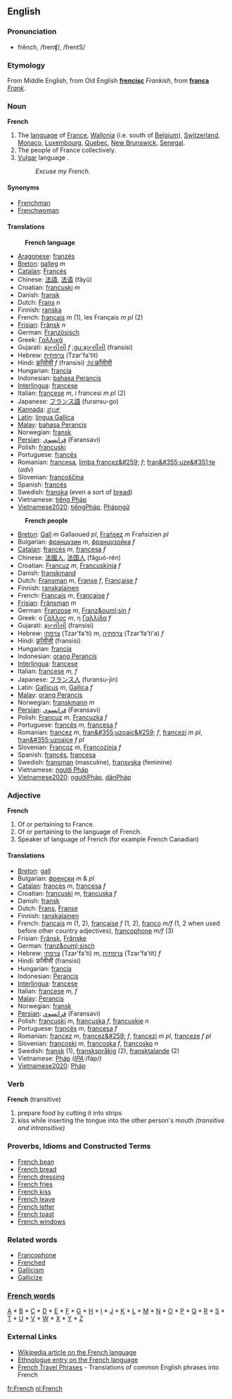 ==English==
===Pronunciation===
*frĕnch, /frenʧ/, /frentS/

===Etymology===
From Middle English, from Old English '''[[frencisc]]''' ''Frankish'', from '''[[franca]]''' ''[[Frank]]''.

===Noun===
'''French'''

# The [[language]] of [[France]], [[Wallonia]] (i.e. south of [[Belgium]]), [[Switzerland]], [[Monaco]], [[Luxembourg]], [[Quebec]], [[New Brunswick]], [[Senegal]].
# The people of France collectively.
# [[Vulgar]] language .
#:''Excuse my French.''

====Synonyms====
*[[Frenchman]]
*[[Frenchwoman]]

====Translations====
:'''French language'''
*[[Aragonese]]: [[franzés]]
*[[Breton]]: [[galleg]] ''m''
*[[Catalan]]: [[Francès]]
*Chinese: [[法語]], [[法语]] (fǎyǔ)
*Croatian: [[francuski]] ''m''
*Danish: [[fransk]]
*Dutch: [[Frans]] ''n''
*Finnish: [[ranska]]
*French: [[français]] ''m'' (1), les Français ''m pl'' (2)
*[[Frisian]]: [[Frânsk]] ''n''
*German: [[Französisch]]
*Greek: [[Γαλλικά]]
*Gujarati: [[ફ્રાન્સીસી]] ''f'' [[:gu:ફ્રાન્સીસી]] (fransisi)
*Hebrew: [[צרפתית]] (Tzar'fa'tit)
*Hindi: [[फ़्राँसीसी]] ''f'' (fransisi) [[:hi:फ़्राँसीसी]]
*Hungarian: [[francia]]
*Indonesian: [[bahasa Perancis]]
*[[Interlingua]]: [[francese]]
*Italian: [[francese]] ''m'', i francesi ''m pl'' (2)
*Japanese: [[フランス語]] (furansu-go)
*[[Kannada]]: [[ಫ್ರೆಂಚ್]]
*[[Latin]]: [[lingua Gallica]]
*[[Malay]]: [[bahasa Perancis]]
*Norwegian: [[fransk]]
*[[Persian]]: [[فرانسوي]] (Faransavi)
*Polish: [[francuski]]
*Portuguese: [[francês]]
*Romanian: [[francesa]], [[limba francez&#259;]] ''f''; [[fran&#355;uze&#351;te]] (''adv'')
*Slovenian: [[francoščina]]
*Spanish: [[francés]]
*Swedish: [[franska]] (even a sort of [[bread]])
*Vietnamese: [[tiếng Pháp]]
*[[Vietnamese2020]]: [[tiếngPháp]], [[Phápngữ]]

:'''French people'''
*[[Breton]]: [[Gall]] ''m'' Gallaoued ''pl'', [[Frañsez]] ''m'' Frañsizien ''pl''
*Bulgarian: [[французин]] ''m'', [[французойка]] ''f''
*[[Catalan]]: [[francès]] ''m'', [[francesa]] ''f''
*Chinese: [[法國人]], [[法国人]] (fǎguó-rén)
*Croatian: [[Francuz]] ''m'', [[Francuskinja]] ''f''
*Danish: [[franskmand]]
*Dutch: [[Fransman]] ''m'', [[Franse]] ''f'', [[Française]] ''f''
*Finnish: [[ranskalainen]]
*French: [[Français]] ''m'', [[Française]] ''f''
*[[Frisian]]: [[Frânsman]] ''m''
*German: [[Franzose]] ''m'', [[Franz&ouml;sin]] ''f''
*Greek: ο [[Γάλλος]] ''m'', η [[Γαλλίδα]] ''f''
*Gujarati: [[ફ્રાન્સીસી]] (fransisi)
*Hebrew: [[צרפתי]] (Tzar'fa'ti) ''m'', [[צרפתיה]] (Tzar'fa'ti'a) ''f''
*Hindi: [[फ़्राँसीसी]]  (fransisi) 
*Hungarian: [[francia]]
*Indonesian: [[orang Perancis]]
*[[Interlingua]]: [[francese]]
*Italian: [[francese]] ''m, f''
*Japanese: [[フランス人]] (furansu-jin)
*Latin: [[Gallicus]] ''m'', [[Gallica]] ''f''
*[[Malay]]: [[orang Perancis]]
*Norwegian: [[franskmann]] ''m''
*[[Persian]]: [[فرانسوي]] (Faransavi)
*Polish: [[Francuz]] ''m'', [[Francuzka]] ''f''
*Portuguese: [[francês]] ''m'', [[francesa]] ''f''
*Romanian: [[francez]] ''m'', [[fran&#355;uzoaic&#259;]] ''f'', [[francezi]] ''m pl'', [[fran&#355;uzoaice]] ''f pl''
*Slovenian: [[Francoz]] ''m'', [[Francozinja]] ''f''
*Spanish: [[francés]], [[francesa]]
*Swedish: [[fransman]] (masculine), [[fransyska]] (feminine)
*Vietnamese: [[người Pháp]]
*[[Vietnamese2020]]: [[ngườiPháp]], [[dânPháp]]

===Adjective===
'''French'''

# Of or pertaining to France.
# Of or pertaining to the language of French.
# Speaker of language of French (for example French Canadian)

====Translations====
*[[Breton]]: [[gall]]
*Bulgarian: [[френски]] ''m'' & ''pl''
*[[Catalan]]: [[francès]] ''m'', [[francesa]] ''f''
*Croatian: [[francuski]] ''m'', [[francuska]] ''f''
*Danish: [[fransk]]
*Dutch: [[Frans]], [[Franse]]
*Finnish: [[ranskalainen]]
*French: [[français]] ''m'' (1, 2), [[française]] ''f'' (1, 2), [[franco]] ''m/f'' (1, 2 when used before other country adjectives), [[francophone]] ''m/f'' (3)
*Frisian: [[Frânsk]], [[Frânske]]
*German: [[franz&ouml;sisch]]
*Hebrew: [[צרפתי]] (Tzar'fa'ti) ''m'', [[צרפתית]] (Tzar'fa'tit) ''f''
*Hindi: फ़्राँसीसी (fransisi)
*Hungarian: [[francia]]
*Indonesian: [[Perancis]]
*[[Interlingua]]: [[francese]]
*Italian: [[francese]] ''m, f''
*[[Malay]]: [[Perancis]]
*Norwegian: [[fransk]]
*[[Persian]]: [[فرانسوي]] (Faransavi)
*Polish: [[francuski]] ''m'', [[francuska]] ''f'', [[francuskie]] ''n''
*Portuguese: [[francês]] ''m'', [[francesa]] ''f''
*Romanian: [[francez]] ''m'', [[francez&#259;]] ''f'', [[francezi]] ''m pl'', [[franceze]] ''f pl''
*Slovenian: [[francoski]] ''m'', [[francoska]] ''f'', [[francosko]] ''n''
*Swedish: [[fransk]] (1), [[franskspråkig]] (2), [[fransktalande]] (2)
*Vietnamese: [[Pháp]] ''([[International Phonetic Alphabet|IPA]]: ''/fáp/'')''
*[[Vietnamese2020]]: [[Pháp]]

===Verb===
'''French''' (transitive)

# prepare food by cutting it into strips
# kiss while inserting the tongue into the other person's mouth ''(transitive and intransitive)''

===Proverbs, Idioms and Constructed Terms===
*[[French bean]]
*[[French bread]]
*[[French dressing]]
*[[French fries]]
*[[French kiss]]
*[[French leave]]
*[[French letter]]
*[[French toast]]
*[[French windows]]

===Related words===
*[[Francophone]]
*[[Frenched]]
*[[Gallicism]]
*[[Gallicize]]

===[[Wiktionary:French index|French words]]===
[[Wiktionary:French index a|A]] * [[Wiktionary:French index b|B]] * [[Wiktionary:French index c|C]] * [[Wiktionary:French index d|D]] * [[Wiktionary:French index e|E]] * [[Wiktionary:French index f|F]] * [[Wiktionary:French index g|G]] * [[Wiktionary:French index h|H]] * [[Wiktionary:French index i|I]] * [[Wiktionary:French index j|J]] * [[Wiktionary:French index k|K]] * [[Wiktionary:French index l|L]] * [[Wiktionary:French index m|M]] * [[Wiktionary:French index n|N]] * [[Wiktionary:French index o|O]] * [[Wiktionary:French index p|P]] * [[Wiktionary:French index q|Q]] * [[Wiktionary:French index r|R]] * [[Wiktionary:French index s|S]] * [[Wiktionary:French index t|T]] * [[Wiktionary:French index u|U]] * [[Wiktionary:French index v|V]] * [[Wiktionary:French index w|W]] * [[Wiktionary:French index x|X]] * [[Wiktionary:French index y|Y]] * [[Wiktionary:French index z|Z]]

===External Links===
*[[w:French_language|Wikipedia article on the French language]]
*[http://www.ethnologue.com/show_language.asp?code=FRN Ethnologue entry on the French language]
*[http://www.canuckabroad.com/language/french.shtml French Travel Phrases] - Translations of common English phrases into French

[[fr:French]]
[[nl:French]]